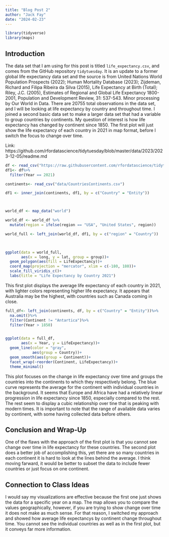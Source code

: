 ```yaml
---
title: "Blog Post 2"
author: "Jack Fay"
date: "2024-02-23"
---
```


```r
library(tidyverse)
library(maps)
```
## Introduction
The data set that I am using for this post is titled `life_expectancy.csv`, and  comes from the GitHub repository `tidytuesday`. It is an update to a former global life expectancy data set and the source is from United Nations World Population Prospects (2022); Human Mortality Database (2023); Zijdeman, Richard and Filipa Ribeira da Silva (2015), Life Expectancy at Birth (Total); Riley, J.C. (2005), Estimates of Regional and Global Life Expectancy 1800-2001, Population and Development Review, 31: 537-543. Minor processing by Our World in Data. There are 20755 total observations in the data set, and I will be looking at life expectancy by country and throughout time. I joined a second basic data set to make a larger data set that had a variable to group countries by continents. My question of interest is how life expectancy has changed by continent since 1850. The first plot will just show the life expectancy of each country in 2021 in map format, before I switch the focus to change over time.

Link: https://github.com/rfordatascience/tidytuesday/blob/master/data/2023/2023-12-05/readme.md 




```r
df <- read_csv("https://raw.githubusercontent.com/rfordatascience/tidytuesday/master/data/2023/2023-12-05/life_expectancy.csv")
df1<- df%>%
  filter(Year == 2021)

continents<- read_csv("data/CountriesContinents.csv")

df1 <- inner_join(continents, df1, by = c("Country" = "Entity"))



world_df <- map_data("world")

world_df <- world_df %>%
  mutate(region = ifelse(region == "USA", "United States", region))

world_full <- left_join(world_df, df1, by = c("region" = "Country"))
  


ggplot(data = world_full,
       aes(x = long, y = lat, group = group))+
  geom_polygon(aes(fill = LifeExpectancy))+
  coord_map(projection = "mercator", xlim = c(-180, 180))+
  scale_fill_viridis_c()+
  labs(title = "Life Expectancy by Country 2021")
```
This first plot displays the average life expectancy of each country in 2021, with lighter colors representing higher life expectancy. 
It appears that Australia may be the highest, with countries such as Canada coming in close. 

```r
full_df<- left_join(continents, df, by = c("Country" = "Entity"))%>%
  na.omit()%>%
  filter(Continent != "Antartica")%>%
  filter(Year > 1850)


ggplot(data = full_df, 
       aes(x = Year, y = LifeExpectancy))+
  geom_line(color = "gray", 
            aes(group = Country))+
  geom_smooth(aes(group = Continent))+
  facet_wrap(~reorder(Continent, LifeExpectancy))+
  theme_minimal()
```
This plot focuses on the change in life expectancy over time and groups the countries into the continents to which they respectively belong. The blue curve represents the average for the continent with individual countries in the background. It seems that Europe and Africa have had a relatively linear progression in life expectancy since 1850, especially compared to the rest. The rest seem to display a cubic relationship over tine that is peaking with modern times. It is important to note that the range of available data varies by continent, with some having collected data before others. 


## Conclusion and Wrap-Up
One of the flaws with the approach of the first plot is that you cannot see change over time in life expectancy for these countries. The second plot does a better job of accomplishing this, yet there are so many countries in each continent it is hard to look at the lines behind the average. I think moving farward, it would be better to subset the data to include fewer countries or just focus on one continent. 


## Connection to Class Ideas
I would say my visualizations are effective because the first one just shows the data for a specific year on a map. The map allows you to compare the values geographically, however, if you are trying to show change over time it does not make as much sense. For that reason, I switched my approach and showed how average life expectancys by continent change throughout time. You cannot see the individual countries as well as in the first plot, but it conveys far more information. 